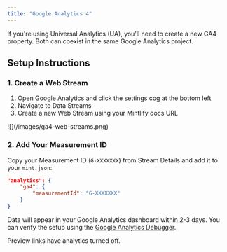```yaml
---
title: "Google Analytics 4"
---
```


<Note>
If you're using Universal Analytics (UA), you'll need to create a new <Tooltip tip="Google Analytics 4">GA4</Tooltip> property. Both can coexist in the same Google Analytics project.
</Note>

## Setup Instructions

### 1. Create a Web Stream
1. Open Google Analytics and click the settings cog at the bottom left
2. Navigate to Data Streams
3. Create a new Web Stream using your Mintlify docs URL

<Frame>![](/images/ga4-web-streams.png)</Frame>

### 2. Add Your Measurement ID

Copy your Measurement ID (`G-XXXXXXX`) from Stream Details and add it to your `mint.json`:

```json mint.json
"analytics": {
    "ga4": {
        "measurementId": "G-XXXXXXX"
    }
}
```

Data will appear in your Google Analytics dashboard within 2-3 days. You can verify the setup using the [Google Analytics Debugger](https://chrome.google.com/webstore/detail/google-analytics-debugger/jnkmfdileelhofjcijamephohjechhna?hl=en).

<Note>
Preview links have analytics turned off.
</Note>